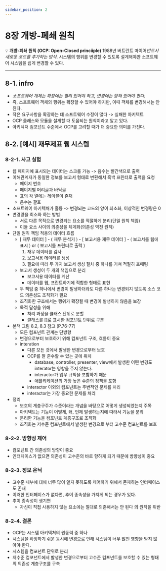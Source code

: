 ```yaml
---
sidebar_position: 2
---
```


# 8장 개방-폐쇄 원칙

💡 **개방-폐쇄 원칙 (OCP: Open-Closed princiiple)** 1988년 버트란트 마이어*반드시 새로운 코드를 추가하는 방식*.
시스템의 행위를 변경할 수 있도록 설계해야만 소프트웨어 시스템을 쉽게 변경할 수 있다.

---

## 8-1. infro

- _소프트웨어 개체는 확장에는 열려 있어야 하고, 변경에는 닫혀 있어야 한다._
- 즉, 소프트웨어 객체의 행위는 확장할 수 있어야 하지만, 이때 객체를 변경해서는 안된다.
- 작은 요구사항을 확장하는 데 소프트웨어 수정이 많다 -> 실패한 아키텍트
- OCP 클래스와 모듈을 설계할 때 도움되는 원칙이라고 알고 있다.
- 아키텍처 컴포넌트 수준에서 OCP를 고려할 때가 더 중요한 의미를 가진다.

## 8-2. [예시] 재무제표 웹 시스템

### 8-2-1. 사고 실험

- 웹 페이지에 표시되는 데이터는 스크롤 가능 -> 음수는 빨간색으로 출력
- 이해관계자가 동일한 정보를 보고서 형태로 변환해서 흑백 프린터로 출력을 요청
  - 페이지 번호
  - 페이지별 머리글과 바닥글
  - 표의 각 열에는 레이블이 존재
  - 음수는 괄호
- 소프트웨어 아키텍처가 훌륭 -> 변경되는 코드의 양이 최소화, 이상적인 변경량은 0
- 변경량을 최소화 하는 방법
  - 서로 다른 목적으로 변경되는 요소를 적절하게 분리(단일 원칙 책임)
  - 이들 요소 사이의 의존성을 체계화(의존성 역전 원칙)
- 단일 원칙 책임 적용의 데이터 흐름
  - [ 재무 데이터 ] - ( 재무 분석기 ) - [ 보고서용 재무 데이터 ] - ( 보고서를 웹에 표시 ) or ( 보고서를 프린터로 출력 )
    1. 재무 데이터를 검사
    2. 보고서용 데이터를 생성
    3. 필요에 따라 두 가지 보고서 생성 절차 중 하나를 거쳐 적절히 포매팅
  - 보고서 생성이 두 개의 책임으로 분리
    - 보고서용 데이터를 계산
    - 데이터를 웹, 프린트하기에 적합한 형태로 표현
  - 두 책임 중 하나에서 변경이 발생하더라도 다른 하나는 변경되지 않도록 소스 코드 의존성도 조직화가 필요
  - 조직화한 구조에서는 행위가 확장될 때 변경이 발생하지 않음을 보장
  - 목적 달성을 위해
    - 처리 과정을 클래스 단위로 분할
    - 클래스를 []로 표시한 컴포넌트 단위로 구분
- 본책 그림 8.2, 8.3 참고 (P.76-77)
  - 모든 컴포넌트 관계는 단방향
  - 변경으로부터 보호하기 위해 컴포넌트 구조, 흐름이 중요
  - interation
    - 다른 모든 것에서 발생한 변경으로부터 보호
    - OCP를 잘 준수할 수 있는 곳에 위치
      - database, controller, presenter, view에서 발생한 어떤 변경도 interator는 영향을 주지 않는다.
      - interactor가 업무 규칙을 포함하기 때문
      - 애플리케이션의 가장 높은 수준의 정책을 포함
    - interactor 이외의 컴포넌트는 주변적인 문제를 처리
    - interactor는 가장 중요한 문제를 처리
- 정리
  - 보호의 계층구주가 수준이라는 개념을 바탕으로 어떻게 생성되었는지 주목
  - 아키텍트는 기능이 어떻게, 왜, 언제 발생하는지에 따라서 기능을 분리
  - 분리한 기능을 컴포넌트 계층구조로 조직화
  - 조직화는 저수준 컴포넌트에서 발생한 변경으로 부터 고수준 컴포넌트를 보호

### 8-2-2. 방향성 제어

- 컴포넌트 간 의존성의 방향이 중요
- 인터페이스가 없으면 의존성이 고수준의 바로 향하게 되기 때문에 방향성이 중요

### 8-2-3. 정보 은닉

- 고수준 내부에 대해 너무 많이 알지 못하도록 제어하기 위해서 존재하는 인터페이스도 존재
- 이러한 인터페이스가 없다면, 추이 종속성을 가지게 되는 경우가 있다.
- 추이 종속성이 생기면
  - 자신이 직접 사용하지 않는 요소에는 절대로 의존해서는 안 된다 의 원칙을 위반

### 8-2-4. 결론

- OCP는 시스템 아키텍처의 원동력 중 하나
- 시스템을 확장하기 쉬운 동시에 변경으로 인해 시스템이 너무 많인 영향을 받지 않아야 한다.
- 시스템을 컴포넌트 단위로 분리
- 저수준 컴포넌트에서 발생한 변경으로부터 고수준 컴포넌트를 보호할 수 있는 형태의 의존성 계층구조를 구축
